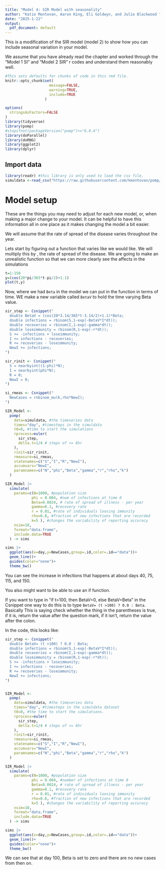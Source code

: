 ```yaml
---
title: "Model 4: SIR Model with seasonality"
author: "Katie Montovan, Aaron King, Eli Goldwyn, and Julie Blackwood "
date: "2025-1-22"
output:
  pdf_document: default
---
```


This is a modification of the SIR model (model 2) to show how you can include seasonal variation in your model. 

We assume that you have already read the chapter and worked through the "Model 1 SI" and "Model 2 SIR" r codes and understand them reasonably well. 

```r
#This sets defaults for chunks of code in this rmd file. 
knitr::opts_chunk$set(
                    message=FALSE,
                    warning=TRUE,
                    include=TRUE
                  )
```

```r
options(
  stringsAsFactors=FALSE
)
library(tidyverse)
library(pomp)
#stopifnot(packageVersion("pomp")>="6.0.4")
library(doParallel)
library(doRNG)
library(ggplot2)
library(dplyr)
```

## Import data
```r
library(readr) #this library is only used to load the csv file. 
simuldata <-read_csv("https://raw.githubusercontent.com/kmontovan/pomp/refs/heads/main/SimulatedPompitisData.csv")
```

# Model setup

These are the things you may need to adjust for each new model, or, when making a major change to your model. It can be helpful to have this information all in one place as it makes changing the model a bit easier. 

We will assume that the rate of spread of the disease varies throughout the year. 

Lets start by figuring out a function that varies like we would like. We will multiply this by \verb|Beta|, the rate of spread of the disease. We are going to make an unrealistic function so that we can more clearly see the affects in the simulations
```r
t=1:150
y=(cos(20*pi/365*t-pi/2)+1.1)
plot(t,y)
```

Now, where we had `Beta` in the model we can put in the function in terms of time. WE make a new variable called `BetaV` to hold the time varying Beta value. 
```r
sir_step <- Csnippet("
  double BetaV = (cos(20*3.14/365*t-3.14/2)+1.1)*Beta;
  double infections = rbinom(S,1-exp(-BetaV*I*dt));
  double recoveries = rbinom(I,1-exp(-gamma*dt));
  double loseimmunity = rbinom(R,1-exp(-r*dt));
  S += -infections + loseimmunity;
  I += infections - recoveries;
  R += recoveries - loseimmunity;
  NewI += infections;
")

sir_rinit <- Csnippet("
  S = nearbyint((1-phi)*N);
  I = nearbyint(phi*N);
  R = 0;
  NewI = 0;
")

si_rmeas <- Csnippet("
  NewCases = rnbinom_mu(k,rho*NewI);
")
```

```r

SIR_Model <-
  pomp(
    data=simuldata, #the timeseries data
    times="day", #timesteps in the simuldata
    t0=0, #time to start the simulations
    rprocess=euler(
      sir_step,
      delta.t=1/4 # steps of <= 6hr
    ),
    rinit=sir_rinit,
    rmeasure=si_rmeas,
    statenames=c("S","I","R","NewI"),
    accumvars="NewI",
    paramnames=c("N","phi","Beta","gamma","r","rho","k")
  )
```

```r
SIR_Model |>
  simulate(
    params=c(N=1000, #population size
            phi = 0.004, #num of infections at time 0
            Beta=0.0024, # rate of spread of illness - per year
            gamma=0.1, #recovery rate
            r = 0.01, #rate of individuals loosing immunity
            rho=0.8, #fraction of new infections that are recorded
            k=5 ), #changes the variability of reporting accuracy
    nsim=10,
    format="data.frame",
    include.data=TRUE
  ) -> sims

sims |>
  ggplot(aes(x=day,y=NewCases,group=.id,color=.id=="data"))+
  geom_line()+
  guides(color="none")+
  theme_bw()
```

You can see the increase in infections that happens at about days 40, 75, 115, and 150.

You also might want to be able to use an if function.

If you want to type in "if t>100, then BetaV=0, else BetaV=Beta" in the Csnippet one way to do this is to type `BetaV= (t >100) ? 0.0 : Beta`. Basically This is saying check whether the thing in the parentheses is true, if it is, return the value after the question mark, if it isn't, return the value after the colon.

In the code, this looks like:

```r
sir_step <- Csnippet("
  double BetaV= (t >100) ? 0.0 : Beta;
  double infections = rbinom(S,1-exp(-BetaV*I*dt));
  double recoveries = rbinom(I,1-exp(-gamma*dt));
  double loseimmunity = rbinom(R,1-exp(-r*dt));
  S += -infections + loseimmunity;
  I += infections - recoveries;
  R += recoveries - loseimmunity;
  NewI += infections;
")


SIR_Model <-
  pomp(
    data=simuldata, #the timeseries data
    times="day", #timesteps in the simuldata dataset
    t0=0, #the time to start the simulations.
    rprocess=euler(
      sir_step,
      delta.t=1/4 # steps of <= 6hr
    ),
    rinit=sir_rinit,
    rmeasure=si_rmeas,
    statenames=c("S","I","R","NewI"),
    accumvars="NewI",
    paramnames=c("N","phi","Beta","gamma","r","rho","k")
  )

SIR_Model |>
  simulate(
    params=c(N=1000, #population size
            phi = 0.004, #number of infections at time 0
            Beta=0.0024, # rate of spread of illness - per year
            gamma=0.1, #recovery rate
            r = 0.01, #rate of individuals loosing immunity
            rho=0.8, #fraction of new infections that are recorded
            k=5 ), #changes the variability of reporting accuracy
    nsim=10,
    format="data.frame",
    include.data=TRUE
  ) -> sims

sims |>
  ggplot(aes(x=day,y=NewCases,group=.id,color=.id=="data"))+
  geom_line()+
  guides(color="none")+
  theme_bw()
```

We can see that at day 100, Beta is set to zero and there are no new cases from then on. 